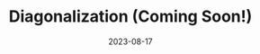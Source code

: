 ---
title: 10. Diagonalization (Coming Soon!)
description: TBD
authors: [Bhanu]
date: 2023-08-17
---